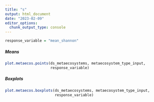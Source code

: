 ```yaml
---
title: "s"
output: html_document
date: "2023-02-09"
editor_options: 
  chunk_output_type: console
---
```


```r
response_variable = "mean_shannon"
```

##### Means

```r
plot.metaecos.points(ds_metaecosystems, metaecosystem_type_input,
                     response_variable)
```

##### Boxplots

```r
plot.metaecos.boxplots(ds_metaecosystems, metaecosystem_type_input,
                       response_variable)
```
